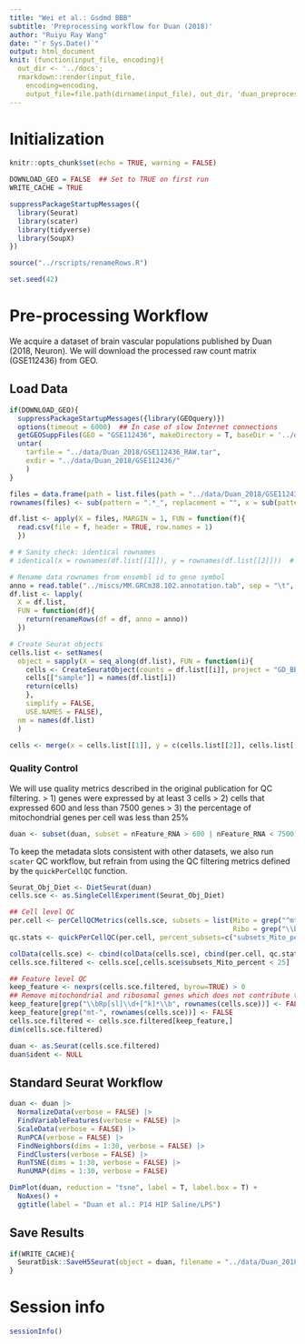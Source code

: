 ```yaml
---
title: "Wei et al.: Gsdmd BBB"
subtitle: 'Preprocessing workflow for Duan (2018)'
author: "Ruiyu Ray Wang"
date: "`r Sys.Date()`"
output: html_document
knit: (function(input_file, encoding){
  out_dir <- '../docs';
  rmarkdown::render(input_file,
    encoding=encoding,
    output_file=file.path(dirname(input_file), out_dir, 'duan_preprocessing.html'))})
---
```


# Initialization

```r
knitr::opts_chunk$set(echo = TRUE, warning = FALSE)
```

```r
DOWNLOAD_GEO = FALSE  ## Set to TRUE on first run
WRITE_CACHE = TRUE
```

```r
suppressPackageStartupMessages({
  library(Seurat)
  library(scater)
  library(tidyverse)
  library(SoupX)
})
```

```r
source("../rscripts/renameRows.R")
```

```r
set.seed(42)
```

# Pre-processing Workflow

We acquire a dataset of brain vascular populations published by Duan (2018, Neuron). We will download the processed raw count matrix (GSE112436) from GEO.

## Load Data

```r
if(DOWNLOAD_GEO){
  suppressPackageStartupMessages({library(GEOquery)})
  options(timeout = 6000)  ## In case of slow Internet connections
  getGEOSuppFiles(GEO = "GSE112436", makeDirectory = T, baseDir = '../data/Duan_2018/')
  untar(
    tarfile = "../data/Duan_2018/GSE112436_RAW.tar", 
    exdir = "../data/Duan_2018/GSE112436/"
    )
}
```

```r
files = data.frame(path = list.files(path = "../data/Duan_2018/GSE112436", pattern = "*.csv.gz", full.names = T))
rownames(files) <- sub(pattern = ".*_", replacement = "", x = sub(pattern = ".csv.gz", replacement = "", x =  basename(files$path)))

df.list <- apply(X = files, MARGIN = 1, FUN = function(f){
  read.csv(file = f, header = TRUE, row.names = 1)
  })

# # Sanity check: identical rownames
# identical(x = rownames(df.list[[1]]), y = rownames(df.list[[2]]))  # TRUE for all pair-wise comparison

# Rename data rownames from ensembl id to gene symbol
anno = read.table("../miscs/MM.GRCm38.102.annotation.tab", sep = "\t", col.names = c("ensembl_id","symbol"))
df.list <- lapply(
  X = df.list, 
  FUN = function(df){
    return(renameRows(df = df, anno = anno))
  })

# Create Seurat objects
cells.list <- setNames(
  object = sapply(X = seq_along(df.list), FUN = function(i){
    cells <- CreateSeuratObject(counts = df.list[[i]], project = "GD_BBB")
    cells[["sample"]] = names(df.list[i])
    return(cells)
    },
    simplify = FALSE, 
    USE.NAMES = FALSE),
  nm = names(df.list)
  )

cells <- merge(x = cells.list[[1]], y = c(cells.list[[2]], cells.list[[3]], cells.list[[4]], cells.list[[5]], cells.list[[6]]))
```

### Quality Control

We will use quality metrics described in the original publication for QC filtering. 
> 1) genes were expressed by at least 3 cells
> 2) cells that expressed 600 and less than 7500 genes
> 3) the percentage of mitochondrial genes per cell was less than 25%

```r
duan <- subset(duan, subset = nFeature_RNA > 600 | nFeature_RNA < 7500)
```

To keep the metadata slots consistent with other datasets, we also run `scater` QC workflow, but refrain from using the QC filtering metrics defined by the `quickPerCellQC` function.
```r
Seurat_Obj_Diet <- DietSeurat(duan)
cells.sce <- as.SingleCellExperiment(Seurat_Obj_Diet)

## Cell level QC
per.cell <- perCellQCMetrics(cells.sce, subsets = list(Mito = grep("^mt-", rownames(cells.sce)),
                                                       Ribo = grep("\\bRp[sl]\\d+[^k]*\\b", rownames(cells.sce))))
qc.stats <- quickPerCellQC(per.cell, percent_subsets=c("subsets_Mito_percent"))

colData(cells.sce) <- cbind(colData(cells.sce), cbind(per.cell, qc.stats))
cells.sce.filtered <- cells.sce[,cells.sce$subsets_Mito_percent < 25]

## Feature level QC
keep_feature <- nexprs(cells.sce.filtered, byrow=TRUE) > 0
## Remove mitochondrial and ribosomal genes which does not contribute to analysis (i.e. cell clustering)
keep_feature[grep("\\bRp[sl]\\d+[^k]*\\b", rownames(cells.sce))] <- FALSE
keep_feature[grep("mt-", rownames(cells.sce))] <- FALSE
cells.sce.filtered <- cells.sce.filtered[keep_feature,]
dim(cells.sce.filtered)

duan <- as.Seurat(cells.sce.filtered)
duan$ident <- NULL
```


## Standard Seurat Workflow

```r
duan <- duan |>
  NormalizeData(verbose = FALSE) |>
  FindVariableFeatures(verbose = FALSE) |>
  ScaleData(verbose = FALSE) |>
  RunPCA(verbose = FALSE) |>
  FindNeighbors(dims = 1:30, verbose = FALSE) |>
  FindClusters(verbose = FALSE) |>
  RunTSNE(dims = 1:30, verbose = FALSE) |>
  RunUMAP(dims = 1:30, verbose = FALSE)
```

```r
DimPlot(duan, reduction = "tsne", label = T, label.box = T) + 
  NoAxes() +
  ggtitle(label = "Duan et al.: P14 HIP Saline/LPS")
```

## Save Results

```r
if(WRITE_CACHE){
  SeuratDisk::SaveH5Seurat(object = duan, filename = "../data/Duan_2018/vanlandewijck.h5Seurat", overwrite = T, verbose = F)
}
```

# Session info

```r
sessionInfo()
```

